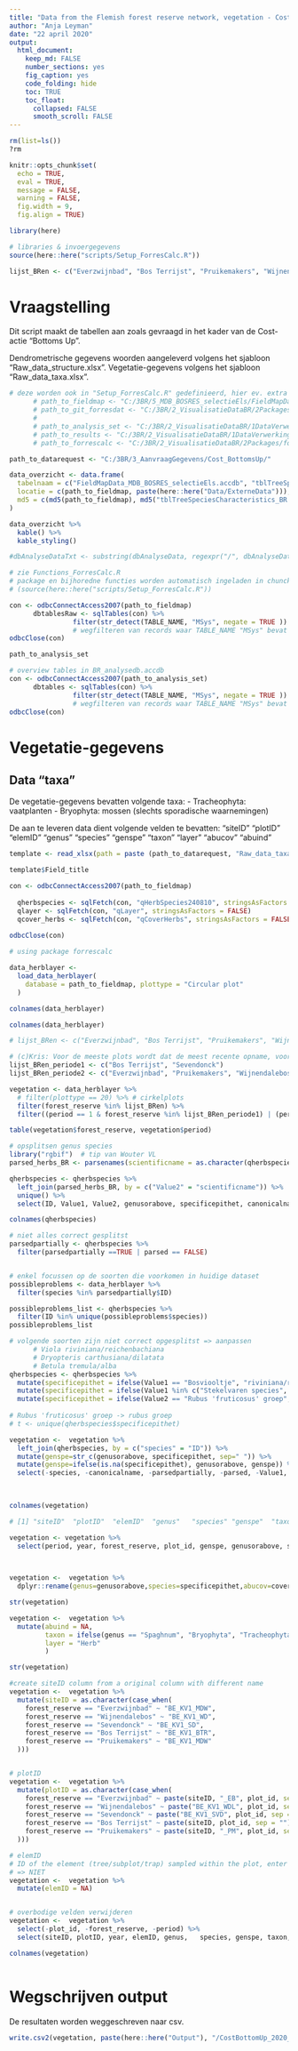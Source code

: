```yaml
---
title: "Data from the Flemish forest reserve network, vegetation - Cost Bottoms Up"
author: "Anja Leyman"
date: "22 april 2020"
output: 
  html_document:
    keep_md: FALSE
    number_sections: yes
    fig_caption: yes
    code_folding: hide
    toc: TRUE
    toc_float:
      collapsed: FALSE
      smooth_scroll: FALSE
---
```


```r
rm(list=ls())
?rm
```

```r
knitr::opts_chunk$set(
  echo = TRUE,
  eval = TRUE,
  message = FALSE,
  warning = FALSE, 
  fig.width = 9,
  fig.align = TRUE)

library(here)

# libraries & invoergegevens
source(here::here("scripts/Setup_ForresCalc.R"))

```


```r
lijst_BRen <- c("Everzwijnbad", "Bos Terrijst", "Pruikemakers", "Wijnendalebos", "Sevendonck")

```


# Vraagstelling

Dit script maakt de tabellen aan zoals gevraagd in het kader van de Cost-actie "Bottoms Up".

Dendrometrische gegevens woorden aangeleverd volgens het sjabloon "Raw_data_structure.xlsx".
Vegetatie-gegevens volgens het sjabloon "Raw_data_taxa.xlsx".


```r
# deze worden ook in "Setup_ForresCalc.R" gedefinieerd, hier ev. extra "paths" toevoegen indien nodig voor huidig script
      # path_to_fieldmap <- "C:/3BR/5_MDB_BOSRES_selectieEls/FieldMapData_MDB_BOSRES_selectieEls.accdb"
      # path_to_git_forresdat <- "C:/3BR/2_VisualisatieDataBR/2Packages/forresdat"
      # 
      # path_to_analysis_set <- "C:/3BR/2_VisualisatieDataBR/1DataVerwerkingBR/Output/BR_analysedb.accdb"
      # path_to_results <- "C:/3BR/2_VisualisatieDataBR/1DataVerwerkingBR/Output/BR_resultaten.accdb"
      # path_to_forrescalc <- "C:/3BR/2_VisualisatieDataBR/2Packages/forrescalc/R/"

path_to_datarequest <- "C:/3BR/3_AanvraagGegevens/Cost_BottomsUp/"

```

<!-- Onderstaande tabel geeft een overzicht van de gegevens die gebruikt worden voor de analyse.   -->

```r
data_overzicht <- data.frame(
  tabelnaam = c("FieldMapData_MDB_BOSRES_selectieEls.accdb", "tblTreeSpeciesCharacteristics_BR.csv"),
  locatie = c(path_to_fieldmap, paste(here::here("Data/ExterneData"))),
  md5 = c(md5(path_to_fieldmap), md5("tblTreeSpeciesCharacteristics_BR.csv"))
)

data_overzicht %>%
  kable() %>%
  kable_styling()

#dbAnalyseDataTxt <- substring(dbAnalyseData, regexpr("/", dbAnalyseData) + 1)  # voor gebruik bij wegschrijven naar resultatendb

```


```r
# zie Functions_ForresCalc.R
# package en bijhoredne functies worden automatisch ingeladen in chunck "Setup" 
# (source(here::here("scripts/Setup_ForresCalc.R"))

```


```r
con <- odbcConnectAccess2007(path_to_fieldmap)
      dbtablesRaw <- sqlTables(con) %>% 
                filter(str_detect(TABLE_NAME, "MSys", negate = TRUE ))
                # wegfilteren van records waar TABLE_NAME "MSys" bevat
odbcClose(con)

```


```r
path_to_analysis_set

# overview tables in BR_analysedb.accdb
con <- odbcConnectAccess2007(path_to_analysis_set)
      dbtables <- sqlTables(con) %>% 
                filter(str_detect(TABLE_NAME, "MSys", negate = TRUE ))
                # wegfilteren van records waar TABLE_NAME "MSys" bevat
odbcClose(con)

```



# Vegetatie-gegevens

## Data "taxa" 
De vegetatie-gegevens bevatten volgende taxa:
- Tracheophyta: vaatplanten
- Bryophyta: mossen (slechts sporadische waarnemingen)


De aan te leveren data dient volgende velden te bevatten: 
 "siteID"  "plotID"  "elemID"  "genus"   "species" "genspe"  "taxon"   "layer"   "abucov"  "abuind" 
 
 
```r
template <- read_xlsx(path = paste (path_to_datarequest, "Raw_data_taxa.xlsx" , sep =""), sheet = "Legend")

template$Field_title

```


```r
con <- odbcConnectAccess2007(path_to_fieldmap)
  
  qherbspecies <- sqlFetch(con, "qHerbSpecies240810", stringsAsFactors = FALSE)
  qlayer <- sqlFetch(con, "qLayer", stringsAsFactors = FALSE)
  qcover_herbs <- sqlFetch(con, "qCoverHerbs", stringsAsFactors = FALSE)
  
odbcClose(con)

```

```r
# using package forrescalc

data_herblayer <-
  load_data_herblayer(
    database = path_to_fieldmap, plottype = "Circular plot"
  )

colnames(data_herblayer)

```

```r
colnames(data_herblayer)

# lijst_BRen <- c("Everzwijnbad", "Bos Terrijst", "Pruikemakers", "Wijnendalebos", "Sevendonck")   # hoger reeds gedefinieerd

# (c)Kris: Voor de meeste plots wordt dat de meest recente opname, voor Bos Terrijst en Sevendonk de eerste opname.
lijst_BRen_periode1 <- c("Bos Terrijst", "Sevendonck")
lijst_BRen_periode2 <- c("Everzwijnbad", "Pruikemakers", "Wijnendalebos")   # hoger reeds gedefinieerd

vegetation <- data_herblayer %>%
  # filter(plottype == 20) %>% # cirkelplots
  filter(forest_reserve %in% lijst_BRen) %>% 
  filter((period == 1 & forest_reserve %in% lijst_BRen_periode1) | (period == 2 & forest_reserve %in% lijst_BRen_periode2))

table(vegetation$forest_reserve, vegetation$period) 

```



```r
# opsplitsen genus species
library("rgbif")  # tip van Wouter VL
parsed_herbs_BR <- parsenames(scientificname = as.character(qherbspecies$Value2))

qherbspecies <- qherbspecies %>%
  left_join(parsed_herbs_BR, by = c("Value2" = "scientificname")) %>%
  unique() %>% 
  select(ID, Value1, Value2, genusorabove, specificepithet, canonicalname, parsedpartially, parsed )

colnames(qherbspecies)

# niet alles correct gesplitst
parsedpartially <- qherbspecies %>% 
  filter(parsedpartially ==TRUE | parsed == FALSE)


# enkel focussen op de soorten die voorkomen in huidige dataset
possibleproblems <- data_herblayer %>% 
  filter(species %in% parsedpartially$ID) 

possibleproblems_list <- qherbspecies %>% 
  filter(ID %in% unique(possibleproblems$species))
possibleproblems_list

# volgende soorten zijn niet correct opgesplitst => aanpassen
      # Viola riviniana/reichenbachiana 
      # Dryopteris carthusiana/dilatata
      # Betula tremula/alba
qherbspecies <- qherbspecies %>% 
  mutate(specificepithet = ifelse(Value1 == "Bosviooltje", "riviniana/reichenbachiana", specificepithet)) %>% 
  mutate(specificepithet = ifelse(Value1 %in% c("Stekelvaren species", "Berk"), NA, specificepithet)) %>%   
  mutate(specificepithet = ifelse(Value2 == "Rubus 'fruticosus' groep", "fruticosus", specificepithet))
 
# Rubus 'fruticosus' groep -> rubus groep
# t <- unique(qherbspecies$specificepithet)

vegetation <-  vegetation %>% 
  left_join(qherbspecies, by = c("species" = "ID")) %>% 
  mutate(genspe=str_c(genusorabove, specificepithet, sep=" ")) %>% 
  mutate(genspe=ifelse(is.na(specificepithet), genusorabove, genspe)) %>% 
  select(-species, -canonicalname, -parsedpartially, -parsed, -Value1, -Value2)
  
  
```


```r
colnames(vegetation)

# [1] "siteID"  "plotID"  "elemID"  "genus"   "species" "genspe"  "taxon"   "layer"   "abucov"  "abuind" 

vegetation <- vegetation %>% 
  select(period, year, forest_reserve, plot_id, genspe, genusorabove, specificepithet, coverage_class_average_perc) 

  
```



```r
vegetation <-  vegetation %>% 
  dplyr::rename(genus=genusorabove,species=specificepithet,abucov=coverage_class_average_perc) 

str(vegetation)
```



```r
vegetation <-  vegetation %>% 
  mutate(abuind = NA,
         taxon = ifelse(genus == "Spaghnum", "Bryophyta", "Tracheophyta"),
         layer = "Herb"
         ) 

str(vegetation)
```


```r
#create siteID column from a original column with different name
vegetation <-  vegetation %>% 
  mutate(siteID = as.character(case_when(
    forest_reserve == "Everzwijnbad" ~ "BE_KV1_MDW",
    forest_reserve == "Wijnendalebos" ~ "BE_KV1_WD",
    forest_reserve == "Sevendonck" ~ "BE_KV1_SD",
    forest_reserve == "Bos Terrijst" ~ "BE_KV1_BTR",
    forest_reserve == "Pruikemakers" ~ "BE_KV1_MDW"
  )))


# plotID
vegetation <-  vegetation %>% 
  mutate(plotID = as.character(case_when(
    forest_reserve == "Everzwijnbad" ~ paste(siteID, "_EB", plot_id, sep = ""),
    forest_reserve == "Wijnendalebos" ~ paste("BE_KV1_WDL", plot_id, sep = ""),
    forest_reserve == "Sevendonck" ~ paste("BE_KV1_SVD", plot_id, sep = ""),
    forest_reserve == "Bos Terrijst" ~ paste(siteID, plot_id, sep = ""),
    forest_reserve == "Pruikemakers" ~ paste(siteID, "_PM", plot_id, sep = "")
  )))

# elemID 
# ID of the element (tree/subplot/trap) sampled within the plot, enter NA if data were not recorded by element (if it is a number please add a letter before it in order to be sure that is read as a charachter field)
# => NIET
vegetation <-  vegetation %>% 
  mutate(elemID = NA) 


# overbodige velden verwijderen
vegetation <-  vegetation %>% 
  select(-plot_id, -forest_reserve, -period) %>% 
  select(siteID, plotID, year, elemID, genus,	species, genspe, taxon, layer, abucov, abuind)

colnames(vegetation)



```

# Wegschrijven output

De resultaten worden weggeschreven naar csv.

```r
write.csv2(vegetation, paste(here::here("Output"), "/CostBottomUp_2020_05/Raw_data_taxa_BE_KV_vegetation_al.csv", sep = ""))

```


